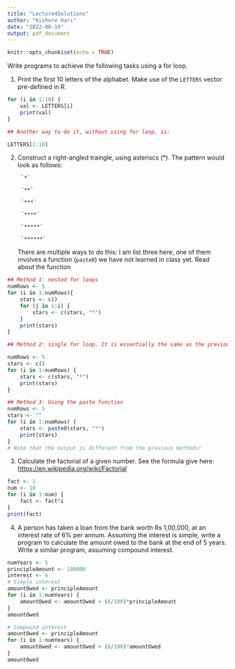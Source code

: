 ```yaml
---
title: "Lecture4Solutions"
author: "Kishore Hari"
date: "2022-08-19"
output: pdf_document
---
```


```r
knitr::opts_chunk$set(echo = TRUE)
```

Write programs to achieve the following tasks using a for loop.

1. Print the first 10 letters of the alphabet. Make use of the `LETTERS` vector pre-defined in R.
    
```r

for (i in 1:10) {
    val <- LETTERS[i]
    print(val)
}

## Another way to do it, without using for loop, is:

LETTERS[1:10]
```
    
    
2. Construct a right-angled traingle, using asteriscs (*). The pattern would look as follows:
    
        `*`
        
        `**`
        
        `***`
        
        `****`
        
        `*****`
        
        `******`
There are multiple ways to do this: I am list three here, one of them involves a function (`paste0`) we have not learned in class yet. Read about the function
        
```r
## Method 1: nested for loops 
numRows <- 5
for (i in 1:numRows){
    stars <- c()
    for (j in 1:i) {
        stars <- c(stars, "*")
    }
    print(stars)
}

## Method 2: single for loop. It is essentially the same as the previous method. How?

numRows <- 5
stars <- c()
for (i in 1:numRows) {
    stars <- c(stars, "*")
    print(stars)
}

## Method 3: Using the paste function
numRows <- 5
stars <- ""
for (i in 1:numRows) {
    stars <- paste0(stars, "*")
    print(stars)
}
# Note that the output is different from the previous methods!
```
    
    
3. Calculate the factorial of a given number. See the formula give here: <https://en.wikipedia.org/wiki/Factorial>
    
```r
fact <- 1
num <- 10
for (i in 1:num) {
    fact <- fact*i
}
print(fact)
```


4. A person has taken a loan from the bank worth Rs 1,00,000, at an interest rate of 6% per annum. Assuming the interest is simple, write a program to calculate the amount owed to the bank at the end of 5 years. Write a similar program, assuming compound interest. 
    
```r
numYears <- 5
principleAmount <- 100000
interest <- 6
# Simple interest
amountOwed <- principleAmount
for (i in 1:numYears) {
    amountOwed <- amountOwed + (6/100)*principleAmount
}
amountOwed

# Compound interest
amountOwed <- principleAmount
for (i in 1:numYears) {
    amountOwed <- amountOwed + (6/100)*amountOwed
}
amountOwed
```
    
    